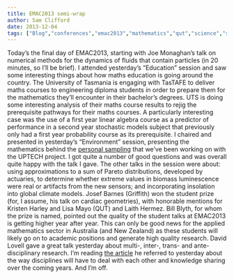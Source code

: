 ```yaml
---
title: EMAC2013 semi-wrap
author: Sam Clifford
date: 2013-12-04
tags: ["Blog","conferences","emac2013","mathematics","qut","science","statistics","uptech"]
---
```


Today's the final day of EMAC2013, starting with Joe Monaghan's talk on numerical methods for the dynamics of fluids that contain particles (in 20 minutes, so I'll be brief). I attended yesterday's "Education" session and saw some interesting things about how maths education is going around the country. The University of Tasmania is engaging with TasTAFE to deliver maths courses to engineering diploma students in order to prepare them for the mathematics they'll encounter in their bachelor's degrees. UTS is doing some interesting analysis of their maths course results to rejig the prerequisite pathways for their maths courses. A particularly interesting case was the use of a first year linear algebra course as a predictor of performance in a second year stochastic models subject that previously only had a first year probability course as its prerequisite. I chaired and presented in yesterday's "Environment" session, presenting the mathematics behind the [personal sampling](http://pubs.acs.org/doi/abs/10.1021/es403721w) that we've been working on with the UPTECH project. I got quite a number of good questions and was overall quite happy with the talk I gave. The other talks in the session were about: using approximations to a sum of Pareto distributions, developed by actuaries, to determine whether extreme values in biomass luminescence were real or artifacts from the new sensors; and incorporating insolation into global climate models. Josef Barnes (Griffith) won the student prize (for, I assume, his talk on cardiac geometries), with honorable mentions for Kristen Harley and Lisa Mayo (QUT) and Laith Hermez. Bill Blyth, for whom the prize is named, pointed out the quality of the student talks at EMAC2013 is getting higher year after year. This can only be good news for the applied mathematics sector in Australia (and New Zealand) as these students will likely go on to academic positions and generate high quality research. David Lovell gave a great talk yesterday about multi-, inter-, trans- and ante-disciplinary research. I'm reading [the article](http://www.ploscompbiol.org/article/info:doi/10.1371/journal.pcbi.0010006) he referred to yesterday about the way disciplines will have to deal with each other and knowledge sharing over the coming years. And I'm off.